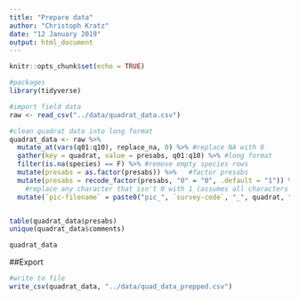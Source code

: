 ```yaml
---
title: "Prepare data"
author: "Christoph Kratz"
date: "12 January 2019"
output: html_document
---
```


```r
knitr::opts_chunk$set(echo = TRUE)
```

```r
#packages
library(tidyverse)
```


```r
#import field data
raw <- read_csv("../data/quadrat_data.csv")
```

```r
#clean quadrat data into long format
quadrat_data <- raw %>% 
  mutate_at(vars(q01:q10), replace_na, 0) %>% #replace NA with 0
  gather(key = quadrat, value = presabs, q01:q10) %>% #long format
  filter(is.na(species) == F) %>% #remove empty species rows
  mutate(presabs = as.factor(presabs)) %>%   #factor presabs 
  mutate(presabs = recode_factor(presabs, "0" = "0", .default = "1")) %>%  #replace..
    #replace any character that isn't 0 with 1 (assumes all characters indicate presence)
  mutate(`pic-filename` = paste0("pic_", `survey-code`, "_", quadrat, ".png")) #add pic filename


table(quadrat_data$presabs)
unique(quadrat_data$comments)

quadrat_data
```

##Export
```r
#write to file
write_csv(quadrat_data, "../data/quad_data_prepped.csv")
```



